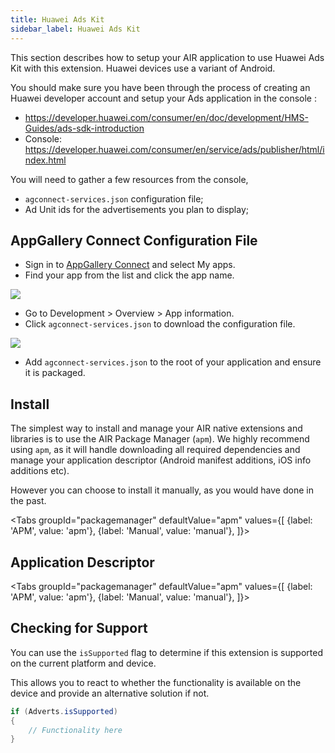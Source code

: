 ```yaml
---
title: Huawei Ads Kit
sidebar_label: Huawei Ads Kit
---
```






This section describes how to setup your AIR application to use Huawei Ads Kit with this extension. Huawei devices use a variant of Android. 

You should make sure you have been through the process of creating an Huawei developer account and setup your Ads application in the console :

- https://developer.huawei.com/consumer/en/doc/development/HMS-Guides/ads-sdk-introduction
- Console: https://developer.huawei.com/consumer/en/service/ads/publisher/html/index.html

You will need to gather a few resources from the console, 

- `agconnect-services.json` configuration file;
- Ad Unit ids for the advertisements you plan to display;



## AppGallery Connect Configuration File

- Sign in to [AppGallery Connect](https://developer.huawei.com/consumer/en/service/josp/agc/index.html) and select My apps.
- Find your app from the list and click the app name.

![](images/huawei-appgallery-connect-config-download-1.jpg)

- Go to Development > Overview > App information.
- Click `agconnect-services.json` to download the configuration file.

![](images/huawei-appgallery-connect-config-download-2.png)

 - Add `agconnect-services.json` to the root of your application and ensure it is packaged.  


## Install

The simplest way to install and manage your AIR native extensions and libraries is to use the AIR Package Manager (`apm`). We highly recommend using `apm`, as it will handle downloading all required dependencies and manage your application descriptor (Android manifest additions, iOS info additions etc).

However you can choose to install it manually, as you would have done in the past. 


<Tabs
  groupId="packagemanager"
  defaultValue="apm"
  values={[
    {label: 'APM', value: 'apm'},
    {label: 'Manual', value: 'manual'},
  ]}>

  <TabItem value="apm" >
	<InstallAPM/>
  </TabItem>
  <TabItem value="manual" >
	<InstallManual/>
  </TabItem>
  
</Tabs>


## Application Descriptor

<Tabs
  groupId="packagemanager"
  defaultValue="apm"
  values={[
    {label: 'APM', value: 'apm'},
    {label: 'Manual', value: 'manual'},
  ]}>

  <TabItem value="apm" >
	<AppDescriptorAPM/>
  </TabItem>
  <TabItem value="manual" >
	<AppDescriptorManual/>
  </TabItem>
  
</Tabs>


## Checking for Support

You can use the `isSupported` flag to determine if this extension is supported on the current platform and device.

This allows you to react to whether the functionality is available on the device and provide an alternative solution if not.


```actionscript
if (Adverts.isSupported)
{
	// Functionality here
}
```




